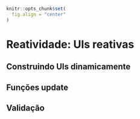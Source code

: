 ```r
knitr::opts_chunk$set(
  fig.align = "center"
)
```

# Reatividade: UIs reativas {#reatividade2}

## Construindo UIs dinamicamente

## Funções update

## Validação

